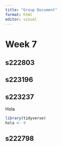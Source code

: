 ```yaml
---
title: "Group Document"
format: html
editor: visual
---
```


# Week 7

## s222803

## s223196

## s223237

Hola

```r
library(tidyverse)
hola <- 9
```

## s222798

